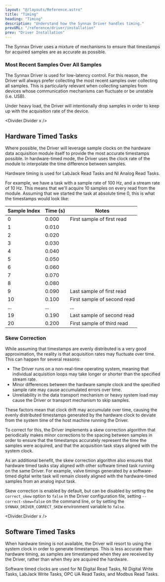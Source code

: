 ```yaml
---
layout: "@/layouts/Reference.astro"
title: "Timing"
heading: "Timing"
description: "Understand how the Synnax Driver handles timing."
prevURL: "/reference/driver/installation"
prev: "Driver Installation"
---
```



The Synnax Driver uses a mixture of mechanisms to ensure that timestamps for acquired
samples are as accurate as possible.

### Most Recent Samples Over All Samples

The Synnax Driver is used for low-latency control. For this reason, the Driver will
always prefer collecting the most recent samples over collecting all samples. This is
particularly relevant when collecting samples from devices whose communication
mechanisms can fluctuate or be unstable (i.e. USB).

Under heavy load, the Driver will intentionally drop samples in order to keep up with
the acquisition rate of the device.

<Divider.Divider x />

## Hardware Timed Tasks

Where possible, the Driver will leverage sample clocks on the hardware data acquisition
module itself to provide the most accurate timestamps possible. In hardware-timed mode,
the Driver uses the clock rate of the module to interpolate the time difference between
samples.

Hardware timing is used for LabJack Read Tasks and NI Analog Read Tasks.

For example, we have a task with a sample rate of 100 Hz, and a stream rate of 10 Hz.
This means that we'll acquire 10 samples on every read from the module. Assuming that we
started the task at absolute time 0, this is what the timestamps would look like:

| Sample Index | Time (s) | Notes                       |
| ------------ | -------- | --------------------------- |
| 0            | 0.000    | First sample of first read  |
| 1            | 0.010    |                             |
| 2            | 0.020    |                             |
| 3            | 0.030    |                             |
| 4            | 0.040    |                             |
| 5            | 0.050    |                             |
| 6            | 0.060    |                             |
| 7            | 0.070    |                             |
| 8            | 0.080    |                             |
| 9            | 0.090    | Last sample of first read   |
| 10           | 0.100    | First sample of second read |
| ...          | ...      | ...                         |
| 19           | 0.190    | Last sample of second read  |
| 20           | 0.200    | First sample of third read  |

### Skew Correction

While assuming that timestamps are evenly distributed is a very good approximation, the
reality is that acquisition rates may fluctuate over time. This can happen for several
reasons:

- The Driver runs on a non-real-time operating system, meaning that individual
  acquisition loops may take longer or shorter than the specified stream rate.
- Minor differences between the hardware sample clock and the specified sample rate may
  cause accumulated errors over time.
- Unreliability in the data transport mechanism or heavy system load may cause the
  Driver or transport mechanism to skip samples.

These factors mean that clock drift may accumulate over time, causing the evenly
distributed timestamps generated by the hardware clock to deviate from the system time
of the host machine running the Driver.

To correct for this, the Driver implements a skew correction algorithm that periodically
makes minor corrections to the spacing between samples in order to ensure that the
timestamps accurately represent the time the samples were acquired, and that the
acquisition task stays aligned with the system clock.

As an additional benefit, the skew correction algorithm also ensures that hardware timed
tasks stay aligned with other software timed task running on the same Driver. For
example, valve timings generated by a software-timed digital write task will remain
closely aligned with the hardware-timed samples from an analog input task.

Skew correction is enabled by default, but can be disabled by setting the `correct_skew`
option to `false` in the Driver configuration file, setting `--correct-skew=false` on
the command line, or by setting the `SYNNAX_DRIVER_CORRECT_SKEW` environment variable to
`false`.

<Divider.Divider x />

## Software Timed Tasks

When hardware timing is not available, the Driver will resort to using the system clock
in order to generate timestamps. This is less accurate than hardware timing, as samples
are timestamped when they are received by the Driver, rather than when they are acquired
the hardware.

Software timed clocks are used for NI Digital Read Tasks, NI Digital Write Tasks,
LabJack Write Tasks, OPC UA Read Tasks, and Modbus Read Tasks.
